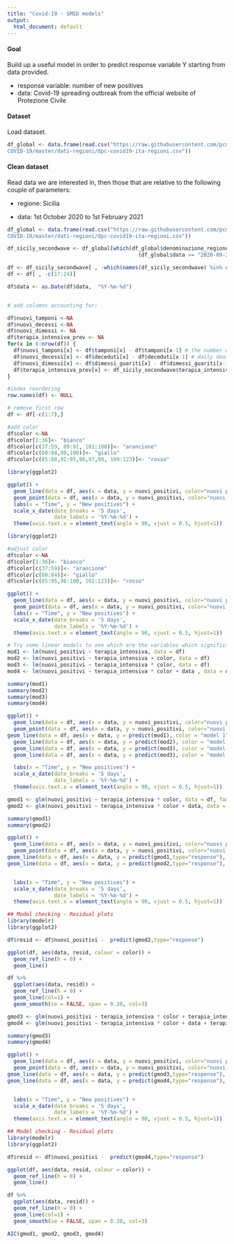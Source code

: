 ```yaml
---
title: "Covid-19 - SMSD models"
output:
  html_document: default
---
```

  
#### Goal
  
Build up a useful model in order to predict response variable Y starting from data provided.

-   response variable: number of new positives
-   data: Covid-19 spreading outbreak from the official website of Protezione Civile

#### Dataset

Load dataset.

```r
df_global <- data.frame(read.csv("https://raw.githubusercontent.com/pcm-dpc/
COVID-19/master/dati-regioni/dpc-covid19-ita-regioni.csv"))

```

#### Clean dataset

Read data we are interested in, then those that are relative to the following couple of parameters:
  
-   regione: Sicilia

-   data: 1st October 2020 to 1st February 2021

```r
df_global <- data.frame(read.csv("https://raw.githubusercontent.com/pcm-dpc/
COVID-19/master/dati-regioni/dpc-covid19-ita-regioni.csv"))

df_sicily_secondwave <- df_global[which(df_global$denominazione_regione == "Sicilia" & 
                                          (df_global$data >= "2020-09-24T10:00:00" & df_global$data <= "2021-02-01T10:00:00")), ]

df <- df_sicily_secondwave[ , -which(names(df_sicily_secondwave) %in% c("stato", "codice_regione", "denominazione_regione", "lat", "long", "note"))]
df <- df[ , -c(17:24)]

df$data <- as.Date(df$data,  "%Y-%m-%d")


# add columns accounting for:  

df$nuovi_tamponi <-NA
df$nuovi_decessi <-NA
df$nuovi_dimessi <- NA
df$terapia_intensiva_prev <- NA
for(x in 8:nrow(df)) {
  df$nuovi_tamponi[x] <- df$tamponi[x] - df$tamponi[x-1] # the number of new swabs carried out
  df$nuovi_decessi[x] <- df$deceduti[x] - df$deceduti[x-1] # daily deaths
  df$nuovi_dimessi[x] <- df$dimessi_guariti[x] - df$dimessi_guariti[x-1] # variation in the number of people discharged from the hospital
  df$terapia_intensiva_prev[x] <- df_sicily_secondwave$terapia_intensiva[x-7]
}

#index reordering
row.names(df) <- NULL 

# remove first row
df <- df[-c(1:7),]

#add color
df$color <-NA
df$color[1:36]<- "bianco"
df$color[c(37:59, 89:91, 101:108)]<- "arancione"
df$color[c(60:84,99,100)]<- "giallo"
df$color[c(85:88,92:95,96,97,98, 109:123)]<- "rosso"

library(ggplot2)

ggplot() +
  geom_line(data = df, aes(x = data, y = nuovi_positivi, color="nuovi positivi", group = 1)) +
  geom_point(data = df, aes(x = data, y = nuovi_positivi, color="nuovi positivi", group = 1),col=c("#fc6b03","#cfcaca","#f2d729","#b3190b")[unclass(as.factor(df$color))])+ 
  labs(x = "Time", y = "New positives") +
  scale_x_date(date_breaks = '5 days',
               date_labels = '%Y-%m-%d') +
  theme(axis.text.x = element_text(angle = 90, vjust = 0.5, hjust=1))


```

```r
library(ggplot2)

#adjust color
df$color <-NA
df$color[1:36]<- "bianco"
df$color[c(37:59)]<- "arancione"
df$color[c(60:84)]<- "giallo"
df$color[c(85:95,96:100, 101:123)]<- "rosso"

ggplot() +
  geom_line(data = df, aes(x = data, y = nuovi_positivi, color="nuovi positivi", group = 1)) +
  geom_point(data = df, aes(x = data, y = nuovi_positivi, color="nuovi positivi", group = 1),col=c("#fc6b03","#cfcaca","#f2d729","#b3190b")[unclass(as.factor(df$color))])+ 
  labs(x = "Time", y = "New positives") +
  scale_x_date(date_breaks = '5 days',
               date_labels = '%Y-%m-%d') +
  theme(axis.text.x = element_text(angle = 90, vjust = 0.5, hjust=1))
```

```r
# Try some linear models to see which are the variables which significantly explain the variability of y
mod1 <- lm(nuovi_positivi ~ terapia_intensiva, data = df)
mod2 <- lm(nuovi_positivi ~ terapia_intensiva + color, data = df)
mod3 <- lm(nuovi_positivi ~ terapia_intensiva * color, data = df)
mod4 <- lm(nuovi_positivi ~ terapia_intensiva * color + data , data = df)

summary(mod1)
summary(mod2)
summary(mod3)
summary(mod4)

ggplot() +
  geom_line(data = df, aes(x = data, y = nuovi_positivi, color="nuovi positivi", group = 1)) +
  geom_point(data = df, aes(x = data, y = nuovi_positivi, color="nuovi positivi", group = 1),col=c("#fc6b03","#cfcaca","#f2d729","#b3190b")[unclass(as.factor(df$color))])+ 
geom_line(data = df, aes(x = data, y = predict(mod1), color = "model 1", group = 1)) +
  geom_line(data = df, aes(x = data, y = predict(mod2), color = "model 2", group = 1)) +
  geom_line(data = df, aes(x = data, y = predict(mod3), color = "model 3", group = 1)) +
  geom_line(data = df, aes(x = data, y = predict(mod3), color = "model 4", group = 1)) +

  labs(x = "Time", y = "New positives") +
  scale_x_date(date_breaks = '5 days',
               date_labels = '%Y-%m-%d') +
  theme(axis.text.x = element_text(angle = 90, vjust = 0.5, hjust=1))
```

```r

gmod1 <- glm(nuovi_positivi ~ terapia_intensiva * color, data = df, family=poisson(link = "log"))
gmod2 <- glm(nuovi_positivi ~ terapia_intensiva * color + data, data = df, family=poisson(link = "log"))

summary(gmod1)
summary(gmod2)

ggplot() +
  geom_line(data = df, aes(x = data, y = nuovi_positivi, color="nuovi positivi", group = 1)) +
  geom_point(data = df, aes(x = data, y = nuovi_positivi, color="nuovi positivi", group = 1),col=c("#fc6b03","#cfcaca","#f2d729","#b3190b")[unclass(as.factor(df$color))])+ 
geom_line(data = df, aes(x = data, y = predict(gmod1,type="response"), color = "model 1", group = 1)) +
geom_line(data = df, aes(x = data, y = predict(gmod2,type="response"), color = "model 2", group = 1)) +


  labs(x = "Time", y = "New positives") +
  scale_x_date(date_breaks = '5 days',
               date_labels = '%Y-%m-%d') +
  theme(axis.text.x = element_text(angle = 90, vjust = 0.5, hjust=1))


```


```r
## Model checking - Residual plots
library(modelr)
library(ggplot2)

df$resid <- df$nuovi_positivi -  predict(gmod2,type="response")

ggplot(df, aes(data, resid, colour = color)) + 
  geom_ref_line(h = 0) + 
  geom_line()

df %>% 
  ggplot(aes(data, resid)) + 
  geom_ref_line(h = 0) + 
  geom_line(col=1) + 
  geom_smooth(se = FALSE, span = 0.20, col=3)

```


```r

gmod3 <- glm(nuovi_positivi ~ terapia_intensiva * color + terapia_intensiva_prev, data = df, family=poisson(link = "log"))
gmod4 <- glm(nuovi_positivi ~ terapia_intensiva * color + data + terapia_intensiva_prev, data = df, family=poisson(link = "log"))

summary(gmod3)
summary(gmod4)

ggplot() +
  geom_line(data = df, aes(x = data, y = nuovi_positivi, color="nuovi positivi", group = 1)) +
  geom_point(data = df, aes(x = data, y = nuovi_positivi, color="nuovi positivi", group = 1),col=c("#fc6b03","#cfcaca","#f2d729","#b3190b")[unclass(as.factor(df$color))])+ 
geom_line(data = df, aes(x = data, y = predict(gmod3,type="response"), color = "model 1", group = 1)) +
geom_line(data = df, aes(x = data, y = predict(gmod4,type="response"), color = "model 2", group = 1)) +


  labs(x = "Time", y = "New positives") +
  scale_x_date(date_breaks = '5 days',
               date_labels = '%Y-%m-%d') +
  theme(axis.text.x = element_text(angle = 90, vjust = 0.5, hjust=1))


```
```r
## Model checking - Residual plots
library(modelr)
library(ggplot2)

df$resid <- df$nuovi_positivi -  predict(gmod4,type="response")

ggplot(df, aes(data, resid, colour = color)) + 
  geom_ref_line(h = 0) + 
  geom_line()

df %>% 
  ggplot(aes(data, resid)) + 
  geom_ref_line(h = 0) + 
  geom_line(col=1) + 
  geom_smooth(se = FALSE, span = 0.20, col=3)

```

```r
AIC(gmod1, gmod2, gmod3, gmod4)
```